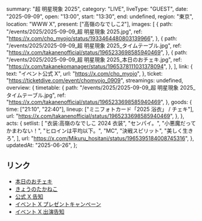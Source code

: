   summary: "超 明星現象 2025",
  category: "LIVE",
  liveType: "GUEST",
  date: "2025-09-09",
  open: "13:00",
  start: "13:30",
  end: undefined,
  region: "東京",
  location: "WWW X",
  present: ["高嶺のなでしこ2"],
  images: [
    {
      path: "/events/2025/2025-09-09_超 明星現象 2025.jpg",
      ref: "https://x.com/cho_myojo/status/1933464480803139966",
    },
    {
      path: "/events/2025/2025-09-09_超 明星現象 2025_タイムテーブル.jpg",
      ref: "https://x.com/takanenofficial/status/1965233698585940469",
    },
    {
      path: "/events/2025/2025-09-09_超 明星現象 2025_本日のおチェキ.jpg",
      ref: "https://x.com/takanekomanager/status/1965378111031378094",
    },
  ],
  link: {
    text: "イベント公式 X",
    url: "https://x.com/cho_myojo",
  },
  ticket: "https://ticketdive.com/event/chomyojo_0909",
  streamings: undefined,
  overview: {
    timetable: {
      path: "/events/2025/2025-09-09_超 明星現象 2025_タイムテーブル.jpg",
      ref: "https://x.com/takanenofficial/status/1965233698585940469",
    },
    goods: {
      time: ["21:10", "22:40"],
      lineup: ["ミニフォトカード「2025 浴衣」 / チェキ"],
      url: "https://x.com/takanenofficial/status/1965233698585940469",
    },
  },
  acts: {
    setlist: [
      "衣装:高嶺のなでしこ 2024 衣装",
      "センパイ。",
      "小悪魔だってかまわない！",
      "ヒロインは平均以下。",
      "MC",
      "決戦スピリット",
      "美しく生きろ",
    ],
    url: "https://x.com/Mikuru_hositani/status/1965395184008745316",
  },
  updatedAt: "2025-06-26",
};

## リンク

- [本日のおチェキ](https://x.com/takanekomanager/status/1965378111031378094)
- [きょうのたかねこ](https://x.com/takanenofficial/status/1965233698585940469)
- [公式 X 告知](https://x.com/takanenofficial/status/1958432657080987659)
- [イベント X プレゼントキャンペーン](https://x.com/cho_myojo/status/1860980424803254531)
- [イベント X 出演告知](https://x.com/cho_myojo/status/1937707390146884036)
